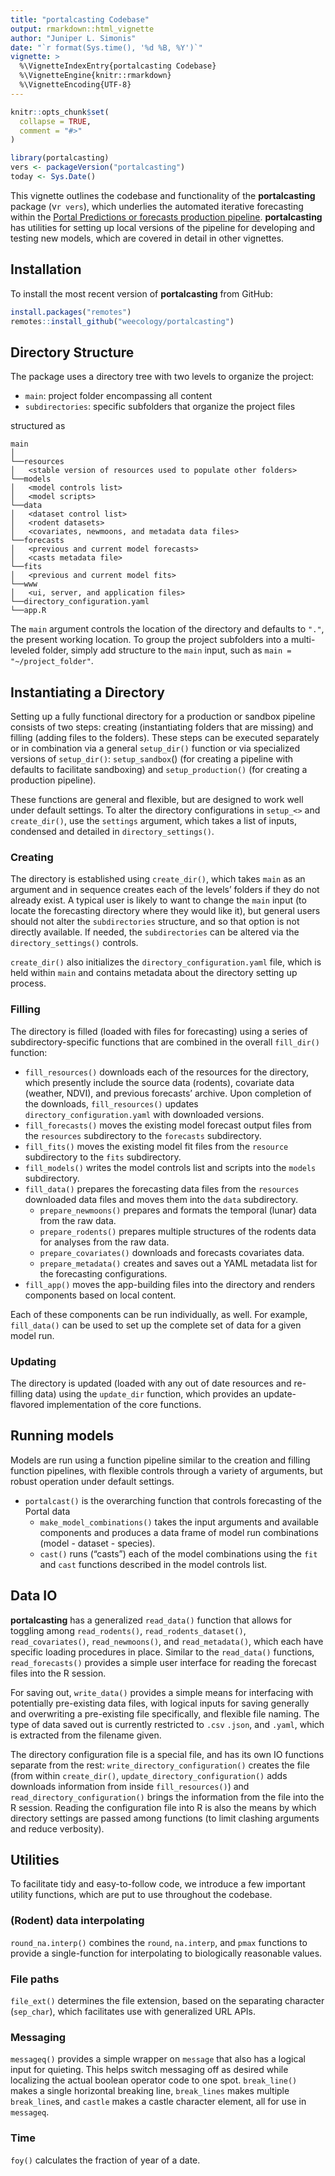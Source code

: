```yaml
---
title: "portalcasting Codebase"
output: rmarkdown::html_vignette
author: "Juniper L. Simonis"
date: "`r format(Sys.time(), '%d %B, %Y')`"
vignette: >
  %\VignetteIndexEntry{portalcasting Codebase}
  %\VignetteEngine{knitr::rmarkdown}
  %\VignetteEncoding{UTF-8}
---
```


```r
knitr::opts_chunk$set(
  collapse = TRUE,
  comment = "#>"
)
```

```r
library(portalcasting)
vers <- packageVersion("portalcasting")
today <- Sys.Date()
```

This vignette outlines the codebase and functionality of the **portalcasting** package (v`r vers`), which underlies the automated iterative forecasting within the [Portal Predictions or forecasts production pipeline](https://github.com/weecology/portal-forecasts).
**portalcasting** has utilities for setting up local versions of the pipeline for developing and testing new models, which are covered in detail in other vignettes.

## Installation

To install the most recent version of **portalcasting** from GitHub:

```r
install.packages("remotes")
remotes::install_github("weecology/portalcasting")
```

## Directory Structure

The package uses a directory tree with two levels to organize the project:

* `main`: project folder encompassing all content
* `subdirectories`: specific subfolders that organize the project files
 
structured as

```
main
│
└──resources
│   <stable version of resources used to populate other folders>
└──models
│   <model controls list>
│   <model scripts>
└──data
│   <dataset control list>
│   <rodent datasets>
│   <covariates, newmoons, and metadata data files>
└──forecasts
│   <previous and current model forecasts>
│   <casts metadata file>
└──fits
│   <previous and current model fits>
└──www
│   <ui, server, and application files>
└──directory_configuration.yaml
└──app.R
```

The `main` argument controls the location of the directory and defaults to `"."`, the present working location. 
To group the project subfolders into a multi-leveled folder, simply add structure to the `main` input, such as `main = "~/project_folder"`.

## Instantiating a Directory

Setting up a fully functional directory for a production or sandbox pipeline consists of two steps: creating (instantiating folders that are missing) and filling (adding files to the folders). 
These steps can be executed separately or in combination via a general `setup_dir()` function or via specialized versions of `setup_dir()`: `setup_sandbox`() (for creating a pipeline with defaults to facilitate sandboxing) and `setup_production()` (for creating a production pipeline).  

These functions are general and flexible, but are designed to work well under default settings.
To alter the directory configurations in `setup_<>` and `create_dir()`, use the `settings` argument, which takes a list of inputs, condensed and detailed in `directory_settings()`.

### Creating 

The directory is established using `create_dir()`, which takes `main` as an argument and in sequence creates each of the levels' folders if they do not already exist. 
A typical user is likely to want to change the `main` input (to locate the forecasting directory where they would like it), but general users should not alter the `subdirectories` structure, and so that option is not directly available. 
If needed, the `subdirectories` can be altered via the `directory_settings()` controls.

`create_dir()` also initializes the `directory_configuration.yaml` file, which is held within `main` and contains metadata about the directory setting up process.

### Filling 

The directory is filled (loaded with files for forecasting) using a series of subdirectory-specific functions that are combined in the overall `fill_dir()` function:

* `fill_resources()` downloads each of the resources for the directory, which presently include the source data (rodents), covariate data (weather, NDVI), and previous forecasts' archive. Upon completion of the downloads, `fill_resources()` updates `directory_configuration.yaml` with downloaded versions.
* `fill_forecasts()` moves the existing model forecast output files from the `resources` subdirectory to the `forecasts` subdirectory.
* `fill_fits()` moves the existing model fit files from the `resource` subdirectory to the `fits` subdirectory.
* `fill_models()` writes the model controls list and scripts into the `models` subdirectory.
* `fill_data()` prepares the forecasting data files from the `resources` downloaded data files and moves them into the `data` subdirectory.
  * `prepare_newmoons()` prepares and formats the temporal (lunar) data from the raw data.
  * `prepare_rodents()` prepares multiple structures of the rodents data for analyses from the raw data.
  * `prepare_covariates()` downloads and forecasts covariates data.
  * `prepare_metadata()` creates and saves out a YAML metadata list for the forecasting configurations. 
* `fill_app()` moves the app-building files into the directory and renders components based on local content.

Each of these components can be run individually, as well. For example, `fill_data()` can be used to set up the complete set of data for a given model run.

### Updating 

The directory is updated (loaded with any out of date resources and re-filling data) using the `update_dir` function, which provides an update-flavored implementation of the core functions. 


## Running models

Models are run using a function pipeline similar to the creation and filling function pipelines, with flexible controls through a variety of arguments, but robust operation under default settings. 

* `portalcast()` is the overarching function that controls forecasting of the Portal data
  * `make_model_combinations()` takes the input arguments and available components and produces a data frame of model run combinations (model - dataset - species).
  * `cast()` runs ("casts") each of the model combinations using the `fit` and `cast` functions described in the model controls list. 

## Data IO

**portalcasting** has a generalized `read_data()` function that allows for toggling among `read_rodents()`, `read_rodents_dataset()`, `read_covariates()`, `read_newmoons()`, and `read_metadata()`, which each have specific loading procedures in place. Similar to the `read_data()` functions, `read_forecasts()` provides a simple user interface for reading the forecast files into the R session.

For saving out, `write_data()` provides a simple means for interfacing with potentially pre-existing data files, with logical inputs for saving generally and overwriting a pre-existing file specifically, and flexible file naming. The type of data saved out is currently restricted to `.csv` `.json`, and `.yaml`, which is extracted from the filename given. 

The directory configuration file is a special file, and has its own IO functions separate from the rest: `write_directory_configuration()` creates the file (from within `create_dir()`, `update_directory_configuration()` adds downloads information from inside `fill_resources()`) and `read_directory_configuration()` brings the information from the file into the R session. Reading the configuration file into R is also the means by which directory settings are passed among functions (to limit clashing arguments and reduce verbosity). 


## Utilities

To facilitate tidy and easy-to-follow code, we introduce a few important utility functions, which are put to use throughout the codebase.

### (Rodent) data interpolating

`round_na.interp()` combines the `round`, `na.interp`, and `pmax` functions to provide a single-function for interpolating to biologically reasonable values.

### File paths

`file_ext()` determines the file extension, based on the separating character (`sep_char`), which facilitates use with generalized URL APIs. 

### Messaging

`messageq()` provides a simple wrapper on `message` that also has a logical input for quieting. This helps switch messaging off as desired while localizing the actual boolean operator code to one spot. 
`break_line()` makes a single horizontal breaking line, `break_lines` makes multiple `break_line`s, and `castle` makes a castle character element, all for use in `messageq`. 


### Time

`foy()` calculates the fraction of year of a date.

  